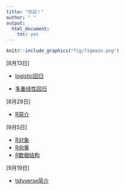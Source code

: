 ```yaml
---
title: "欢迎！"
author: " "
output: 
  html_document: 
    toc: yes
---
```



```r
knitr::include_graphics("fig/figmain.png")
```



[8月13日]

- [logistic回归](doc/logistic/logistics-回归.html)

- [多重线性回归](doc/mlr/mltln.html)


[8月29日]

- [R简介](doc/1_Rintro/1_Rintro.html)

[9月5日]

- [R对象](doc/3_baseR_objects-对象-.html)
- [R向量](doc/4_baseR_vector（向量）.html)
- [R数据结构](doc/5_baseR_data_structure（数据结构）.html)

[9月19日]

- [tidyverse简介](doc/3TidyIntro/3TidyIntro.html)